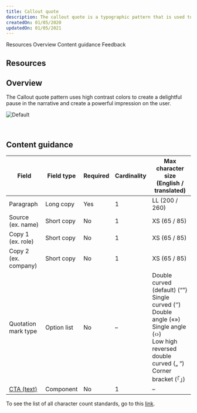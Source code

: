 ```yaml
---
title: Callout quote
description: The callout quote is a typographic pattern that is used to highlight an impactful client statement or user testimonial.
createdOn: 01/05/2020
updatedOn: 01/05/2021
---
```



<ComponentDescription name="Callout quote" type="layout" />

<AnchorLinks>

<AnchorLink>Resources</AnchorLink>
<AnchorLink>Overview</AnchorLink>
<AnchorLink>Content guidance</AnchorLink>
<AnchorLink>Feedback</AnchorLink>

</AnchorLinks>

## Resources
<ResourceLinks name="Callout quote" type="layout" />

## Overview

The Callout quote pattern uses high contrast colors to create a delightful pause in the narrative and create a powerful impression on the user.

![Default](../../images/pattern/callout-quote/callout-quote.jpg)

<br />

## Content guidance

| Field                                                                                      | Field type  | Required | Cardinality | Max character size (English / translated)                                                                                                                              |
| ------------------------------------------------------------------------------------------ | ----------- | -------- | ----------- | ---------------------------------------------------------------------------------------------------------------------------------------------------------------------- |
| Paragraph                                                                                  | Long copy   | Yes      | 1           | LL (200 / 260)                                                                                                                                                         |
| Source (ex. name)                                                                          | Short copy  | No       | 1           | XS (65 / 85)                                                                                                                                                           |
| Copy 1 (ex. role)                                                                          | Short copy  | No       | 1           | XS (65 / 85)                                                                                                                                                           |
| Copy 2 (ex. company)                                                                       | Short copy  | No       | 1           | XS (65 / 85)                                                                                                                                                           |
| Quotation mark type                                                                        | Option list | No       | –           | Double curved (default) (“”) <br/>Single curved (‘’) <br/>Double angle («») <br/>Single angle (‹›)<br/>Low high reversed double curved („ “)<br/>Corner bracket (「」) |
| [CTA (text)](https://www.ibm.com/standards/carbon/components/cta/#text) | Component   | No       | 1           | –                                                                                                                                                                      |

To see the list of all character count standards, go to this <a href="https://github.com/carbon-design-system/carbon-for-ibm-dotcom-website/wiki/Character-count-standards" target="_blank" rel="noreferrer">link</a>.

<ComponentFooter name="Callout quote" type="layout" />
